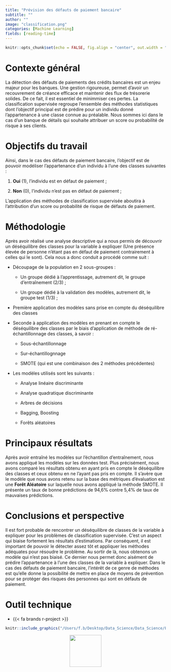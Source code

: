 ```yaml
---
title: "Prévision des défauts de paiement bancaire"
subtitle: ""
author: ""
image: "classification.png"
categories: [Machine Learning]
fields: [reading-time]
---
```


```r
knitr::opts_chunk$set(echo = FALSE, fig.align = "center", out.width = "100%")
```

# Contexte général

La détection des défauts de paiements des crédits bancaires est un enjeu majeur pour les banques. Une gestion rigoureuse, permet d'avoir un recouvrement de créance efficace et maintenir des flux de trésorerie solides. De ce fait, il est essentiel de minimmiser ces pertes. La classification supervisée regroupe l'ensemble des méthodes statistiques dont l'objectif principal est de prédire pour un individu donné l'appartenance à une classe connue au préalable. Nous sommes ici dans le cas d'un banque de détails qui souhaite attribuer un score ou probabilité de risque à ses clients. 

# Objectifs du travail

Ainsi, dans le cas des défauts de paiement bancaire, l'objectif est de pouvoir modéliser l'appartenance d'un individu à l'une des classes suivantes :

1.  **Oui** (1), l'individu est en défaut de paiement ;

2.  **Non** (0), l'individu n'est pas en défaut de paiement ;

L'application des méthodes de classification supervisée aboutira à l'attribution d'un score ou probabilité de risque de défauts de paiement.

# Méthodologie

Après avoir réalisé une analyse descriptive qui a nous permis de découvrir un déséquilibre des classes pour la variable à expliquer (Une présence élevée de personne n'étant pas en défaut de paiement contrairement à celles qui le sont). Cela nous a donc conduit a procédé comme suit :

-   Découpage de la population en 2 sous-groupes :

    -   Un groupe dédié à l'apprentissage, autrement dit, le groupe d'entraînement (2/3) ;

    -   Un groupe dédié à la validation des modèles, autrement dit, le groupe test (1/3) ;

-   Première application des modèles sans prise en compte du déséquilibre des classes

-   Seconde à application des modèles en prenant en compte le déséquilibre des classes par le biais d'application de méthode de ré-échantillonnage des classes, à savoir :

    -   Sous-échantillonnage

    -   Sur-échantillognnage

    -   SMOTE (qui est une combinaison des 2 méthodes précédentes)

-   Les modèles utilisés sont les suivants :

    -   Analyse linéaire discriminante

    -   Analyse quadratique discriminante

    -   Arbres de décisions

    -   Bagging, Boosting

    -   Forêts aléatoires

# Principaux résultats

Après avoir entraîné les modèles sur l'échantillon d'entraînement, nous avons appliqué les modèles sur les données test. Plus précisément, nous avons comparé les résultats obtenu en ayant pris en compte le déséquilibre des classes et ceux obtenu en ne l'ayant pas pris en compte. Il s'avère que le modèle que nous avons retenu sur la base des métriques d'évaluation est une **Forêt Aléatoire** sur laquelle nous avons appliqué la méthode SMOTE. Il présente un taux de bonne prédictions de 94,6% contre 5,4% de taux de mauvaises prédictions.

# Conclusions et perspective

Il est fort probable de rencontrer un déséquilibre de classes de la variable à expliquer pour les problèmes de classification supervisée. C'est un aspect qui biaise fortement les résultats d'estimations. Par conséquent, il est important de pouvoir le détecter assez tôt et appliquer les méthodes adéquates pour résoudre le problème. Au sortir de là, nous obtenons un modèle qui n'est pas biaisé. Ce dernier nous permet donc aisément de prédire l'appartenance à l'une des classes de la variable à expliquer. Dans le cas des défauts de paiement bancaire, l'intérêt de ce genre de méthodes est qu'elle donne la possibilité de mettre en place de moyens de prévention pour se protéger des risques des personnes qui sont en défauts de paiement.

# Outil technique 

- {{< fa brands r-project >}}


```r
knitr::include_graphics("/Users/f.b/Desktop/Data_Science/Data_Science/Personal_portfolio/Personal_portfolio/posts/third/Application de modèles de machine learning.pdf")
```

::: {style="text-align:center;"}
[<img src="down.png" width="100"/>](https://drive.google.com/file/d/1jjlFMDcByaBqEMHDY7o6BApwaPJE7SG-/view?usp=sharing)
:::
